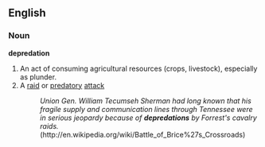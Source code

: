 ==English==
===Noun===

'''depredation'''

# An act of consuming agricultural resources (crops, livestock), especially as plunder. 
# A [[raid]] or [[predatory]] [[attack]]
#:''Union Gen. William Tecumseh Sherman had long known that his fragile supply and communication lines through Tennessee were in serious jeopardy because of '''depredations''' by Forrest's cavalry raids.''(http://en.wikipedia.org/wiki/Battle_of_Brice%27s_Crossroads)
